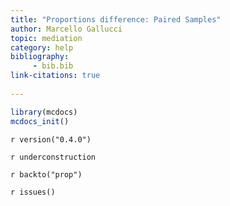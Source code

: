 ```yaml
---
title: "Proportions difference: Paired Samples"
author: Marcello Gallucci 
topic: mediation
category: help
bibliography: 
     - bib.bib
link-citations: true
        
---
```



```r
library(mcdocs)
mcdocs_init()
```

`r version("0.4.0")`

`r underconstruction`



`r backto("prop")`

`r issues()`
